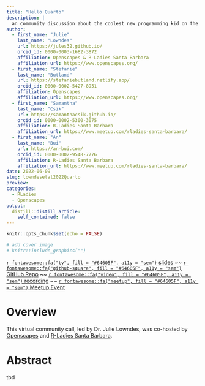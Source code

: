 ```yaml
---
title: "Hello Quarto"
description: |
  an community discussion about the coolest new programming kid on the block: Quarto
author:
  - first_name: "Julie"
    last_name: "Lowndes"
    url: https://jules32.github.io/
    orcid_id: 0000-0003-1682-3872
    affiliation: Openscapes & R-Ladies Santa Barbara
    affiliation_url: https://www.openscapes.org/
  - first_name: "Stefanie"
    last_name: "Butland"
    url: https://stefaniebutland.netlify.app/
    orcid_id: 0000-0002-5427-8951
    affiliation: Openscapes
    affiliation_url: https://www.openscapes.org/
  - first_name: "Samantha" 
    last_name: "Csik"
    url: https://samanthacsik.github.io/
    orcid_id: 0000-0002-5300-3075
    affiliation: R-Ladies Santa Barbara
    affiliation_url: https://www.meetup.com/rladies-santa-barbara/
  - first_name: "An"
    last_name: "Bui"
    url: https://an-bui.com/
    orcid_id: 0000-0002-9548-7776
    affiliation: R-Ladies Santa Barbara
    affiliation_url: https://www.meetup.com/rladies-santa-barbara/
date: 2022-06-09
slug: lowndesetal2022Quarto
preview: 
categories:
  - RLadies
  - Openscapes
output:
  distill::distill_article:
    self_contained: false
---
```


```r
knitr::opts_chunk$set(echo = FALSE)
```

```r
# add cover image
# knitr::include_graphics("")
```

[`r fontawesome::fa("tv", fill = "#64605F", a11y = "sem")` slides]() ~~ [`r fontawesome::fa("github-square", fill = "#64605F", a11y = "sem")` GitHub Repo]() ~~ [`r fontawesome::fa("video", fill = "#64605F", a11y = "sem")` recording]() ~~ [`r fontawesome::fa("meetup", fill = "#64605F", a11y = "sem")` Meetup Event]()

# Overview

This virtual community call, led by Dr. Julie Lowndes, was co-hosted by [Openscapes](https://www.openscapes.org/) and [R-Ladies Santa Barbara](https://www.meetup.com/rladies-santa-barbara/).

# Abstract

tbd